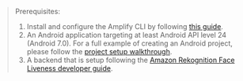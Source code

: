 > Prerequisites:
>
> 1. Install and configure the Amplify CLI by following [this guide](https://docs.amplify.aws/lib/project-setup/prereq/q/platform/android/#configuring-the-amplify-cli).
> 2. An Android application targeting at least Android API level 24 (Android 7.0). For a full example of creating an Android project, please follow the [project setup walkthrough](https://docs.amplify.aws/lib/project-setup/create-application/q/platform/android/#1-create-a-new-project).
> 3. A backend that is setup following the [Amazon Rekognition Face Liveness developer guide](https://docs.aws.amazon.com/rekognition/latest/dg/face-liveness-programming-api.html).
